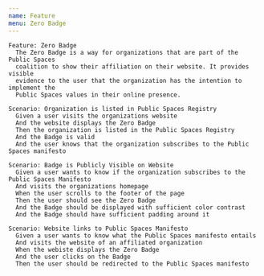 ```yaml
---
name: Feature
menu: Zero Badge
---
```


```cucumber
Feature: Zero Badge
  The Zero Badge is a way for organizations that are part of the Public Spaces
  coalition to show their affiliation on their website. It provides visible
  evidence to the user that the organization has the intention to implement the
  Public Spaces values in their online presence.

Scenario: Organization is listed in Public Spaces Registry
  Given a user visits the organizations website
  And the website displays the Zero Badge
  Then the organization is listed in the Public Spaces Registry
  And the Badge is valid
  And the user knows that the organization subscribes to the Public Spaces manifesto

Scenario: Badge is Publicly Visible on Website
  Given a user wants to know if the organization subscribes to the Public Spaces Manifesto
  And visits the organizations homepage
  When the user scrolls to the footer of the page
  Then the user should see the Zero Badge
  And the Badge should be displayed with sufficient color contrast
  And the Badge should have sufficient padding around it

Scenario: Website links to Public Spaces Manifesto
  Given a user wants to know what the Public Spaces manifesto entails
  And visits the website of an affiliated organization
  When the webiste displays the Zero Badge
  And the user clicks on the Badge
  Then the user should be redirected to the Public Spaces manifesto
 ```